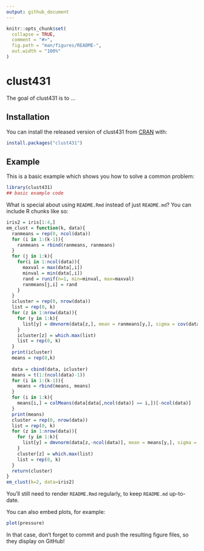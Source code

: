 ```yaml
---
output: github_document
---
```


<!-- README.md is generated from README.Rmd. Please edit that file -->

```r
knitr::opts_chunk$set(
  collapse = TRUE,
  comment = "#>",
  fig.path = "man/figures/README-",
  out.width = "100%"
)
```

# clust431

<!-- badges: start -->
<!-- badges: end -->

The goal of clust431 is to ...

## Installation

You can install the released version of clust431 from [CRAN](https://CRAN.R-project.org) with:

``` r
install.packages("clust431")
```

## Example

This is a basic example which shows you how to solve a common problem:

```r
library(clust431)
## basic example code
```

What is special about using `README.Rmd` instead of just `README.md`? You can include R chunks like so:

```r
iris2 = iris[1:4,]
em_clust = function(k, data){
  ranmeans = rep(0, ncol(data))
  for (i in 1:(k-1)){
    ranmeans = rbind(ranmeans, ranmeans)
  }
  for (j in 1:k){
    for(i in 1:ncol(data)){
      maxval = max(data[,i])
      minval = min(data[,i])
      rand = runif(n=1, min=minval, max=maxval)
      ranmeans[j,i] = rand
    }
  }
  icluster = rep(0, nrow(data))
  list = rep(0, k)
  for (z in 1:nrow(data)){
    for (y in 1:k){
      list[y] = dmvnorm(data[z,], mean = ranmeans[y,], sigma = cov(data))
    }
    icluster[z] = which.max(list)
    list = rep(0, k)
  }
  print(icluster)
  means = rep(0,k)
  
  data = cbind(data, icluster)
  means = t(1:(ncol(data)-1))
  for (i in 1:(k-1)){
    means = rbind(means, means)
  }
  for (i in 1:k){
    means[i,] = colMeans(data[data[,ncol(data)] == i,])[-ncol(data)]
  }
  print(means)
  cluster = rep(0, nrow(data))
  list = rep(0, k)
  for (z in 1:nrow(data)){
    for (y in 1:k){
      list[y] = dmvnorm(data[z,-ncol(data)], mean = means[y,], sigma = cov(data[data[,ncol(data)] == y,-ncol(data)]))
    }
    cluster[z] = which.max(list)
    list = rep(0, k)
  }
  return(cluster)
}
em_clust(k=2, data=iris2)
```

You'll still need to render `README.Rmd` regularly, to keep `README.md` up-to-date.

You can also embed plots, for example:

```r
plot(pressure)
```

In that case, don't forget to commit and push the resulting figure files, so they display on GitHub!
